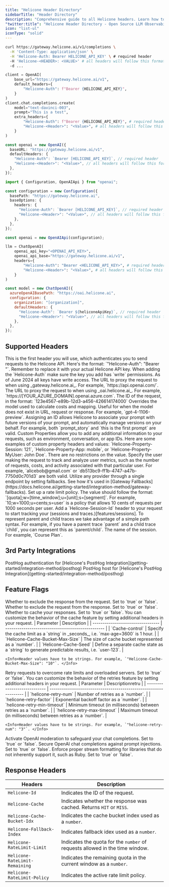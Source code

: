 ```yaml
---
title: "Helicone Header Directory"
sidebarTitle: "Header Directory"
description: "Comprehensive guide to all Helicone headers. Learn how to access and implement various Helicone features through custom request headers."
"twitter:title": "Helicone Header Directory - Open Source LLM Observability"
icon: "list-ul"
iconType: "solid"
---
```


<CodeGroup>

```bash Curl
curl https://gateway.helicone.ai/v1/completions \
  -H 'Content-Type: application/json' \
  -H 'Helicone-Auth: Bearer HELICONE_API_KEY' \ # required header
  -H 'Helicone-<HEADER>: <VALUE>' # all headers will follow this format
  -d ...
```

```python Python
client = OpenAI(
    base_url="https://gateway.helicone.ai/v1",
    default_headers={
        "Helicone-Auth": f"Bearer {HELICONE_API_KEY}",
    }
)
client.chat.completions.create(
    model="text-davinci-003",
    prompt="This is a test",
    extra_headers={
        "Helicone-Auth": f"Bearer {HELICONE_API_KEY}", # required header
        "Helicone-<Header>": "<Value>", # all headers will follow this format
    }
)
```

```typescript Node.js v4+
const openai = new OpenAI({
  baseURL: "https://gateway.helicone.ai/v1",
  defaultHeaders: {
    "Helicone-Auth": `Bearer [HELICONE_API_KEY]`, // required header
    "Helicone-<Header>": "<Value>", // all headers will follow this format
  },
});
```

```typescript Node.js <v4
import { Configuration, OpenAIApi } from "openai";

const configuration = new Configuration({
  basePath: "https://gateway.helicone.ai",
  baseOptions: {
    headers: {
      "Helicone-Auth": `Bearer [HELICONE_API_KEY]`, // required header
      "Helicone-<Header>": "<Value>", // all headers will follow this format
    },
  },
});

const openai = new OpenAIApi(configuration);
```

```python Langchain (Python)
llm = ChatOpenAI(
    openai_api_key="<OPENAI_API_KEY>",
    openai_api_base="https://gateway.helicone.ai/v1",
    headers={
        "Helicone-Auth": "Bearer <HELICONE_API_KEY>", # required header
        "Helicone-<Header>": "<Value>", # all headers will follow this format
    }
)
```

```javascript LangChain JS
const model = new ChatOpenAI({
  azureOpenAIBasePath: "https://oai.helicone.ai",
  configuration: {
    organization: "[organization]",
    defaultHeaders: {
      "Helicone-Auth": `Bearer ${heliconeApiKey}`, // required header
      "Helicone-<Header>": "<Value>", // all headers will follow this format
    },
  },
});
```

</CodeGroup>

## Supported Headers

<ResponseField name="Helicone-Auth" type="string (HELICONE_API_KEY)" required>
  This is the first header you will use, which authenticates you to send requests to the Helicone API. Here's the format: `"Helicone-Auth": "Bearer <HELICONE_API_KEY>"`. Remember to replace it with your actual Helicone API key.

  <Note>
    When adding the `Helicone-Auth` make sure the key you add has `write` permissions. As of June 2024 all keys have write access.
  </Note>
</ResponseField>
<ResponseField name="Helicone-Target-URL" type="string (url)">
The URL to proxy the request to when using _gateway.helicone.ai_. For example, `https://api.openai.com/`.
</ResponseField>
<ResponseField name="Helicone-OpenAI-Api-Base" type="string (url)">
  The URL to proxy the request to when using _oai.helicone.ai_. For example, `https://[YOUR_AZURE_DOMAIN].openai.azure.com`.
</ResponseField>
<ResponseField name="Helicone-Request-Id" type="string (uuid)">
  The ID of the request, in the format: `123e4567-e89b-12d3-a456-426614174000`
</ResponseField>
<ResponseField name="Helicone-Model-Override" type="string (model)">
  Overrides the model used to calculate costs and mapping. Useful for when the model does not exist in URL, request or response. For example, `gpt-4-1106-preview`.
</ResponseField>
<ResponseField name="Helicone-Prompt-Id" type="string">
  Assigning an ID allows Helicone to associate your prompt with future versions of your prompt, and automatically manage versions on your behalf. For example, both `prompt_story` and `this is the first prompt` are valid.
</ResponseField>
<ResponseField name="Helicone-Property-[Name]" type="string">
  Custom Properties allow you to add any additional information to your requests, such as environment, conversation, or app IDs. Here are some examples of custom property headers and values: `Helicone-Property-Session: 121`, `Helicone-Property-App: mobile`, or `Helicone-Property-MyUser: John Doe`. There are no restrictions on the value.
</ResponseField>
<ResponseField name="Helicone-User-Id" type="string">
  Specify the user making the request to track and analyze user metrics, such as the number of requests, costs, and activity associated with that particular user. For example, `alicebob@gmail.com` or `db513bc9-ff1b-4747-a47b-7750d0c701d3` are both valid.
</ResponseField>
<ResponseField name="Helicone-Fallbacks" type="JSON string dump">
  Utilize any provider through a single endpoint by setting fallbacks. See how it's used in [Gateway Fallbacks](https://docs.helicone.ai/getting-started/integration-method/gateway-fallbacks).
</ResponseField>
<ResponseField name="Helicone-RateLimit-Policy" type="string">
  Set up a rate limit policy. The value should follow the format: `[quota];w=[time_window];u=[unit];s=[segment]`. For example, `10;w=1000;u=cents;s=user` is a policy that allows 10 cents of requests per 1000 seconds per user.
</ResponseField>
<ResponseField name="Helicone-Session-Id" type="string">
  Add a `Helicone-Session-Id` header to your request to start tracking your (sessions and traces.)[features/sessions].
</ResponseField>
<ResponseField name="Helicone-Session-Path" type="string">
  To represent parent and child traces we take advantage of a simple path syntax. For example, if you have a parent trace `parent` and a child trace `child`, you can represent this as `parent/child`.
</ResponseField>
<ResponseField name="Helicone-Session-Name" type="string">
  The name of the session. For example, `Course Plan`.
</ResponseField>

## 3rd Party Integrations

<ResponseField name="Helicone-Posthog-Key" type="string">
  PostHog authentication for [Helicone's PostHog
  Integration](getting-started/integration-method/posthog)
</ResponseField>

<ResponseField name="Helicone-Posthog-Host" type="string">
  PostHog host for [Helicone's PostHog
  Integration](getting-started/integration-method/posthog)
</ResponseField>

## Feature Flags

<ResponseField name="Helicone-Omit-Response" type="boolean">
  Whether to exclude the response from the request. Set to `true` or  `false`.
</ResponseField>
<ResponseField name="Helicone-Omit-Request" type="boolean">
  Whether to exclude the request from the response. Set to `true` or  `false`.
</ResponseField>
<ResponseField name="Helicone-Cache-Enabled" type="boolean">
  Whether to cache your responses. Set to `true` or  `false`. You can customize the behavior of the cache feature by setting additional headers in your request.
  <Accordion title="Additional headers" defaultOpen>
    | Parameter                         | Description                                       |
    | --------------------------------- | ------------------------------------------------- |
    | `Cache-control`                   | Specify the cache limit as a `string` in _seconds_, i.e. `max-age=3600` is 1 hour. |
    | `Helicone-Cache-Bucket-Max-Size`  | The size of cache bucket represented as a `number`.        |
    | `Helicone-Cache-Seed`             | Define a separate cache state as a `string` to generate predictable results, i.e. `user-123`. |

    <Info>Header values have to be strings. For example, `"Helicone-Cache-Bucket-Max-Size": "10"`. </Info>

  </Accordion>
</ResponseField>
<ResponseField name="Helicone-Retry-Enabled" type="boolean">
  Retry requests to overcome rate limits and overloaded servers. Set to `true` or `false`.
  You can customize the behavior of the retries feature by setting additional headers in your request.
  <Accordion title="Additional headers" defaultOpen>
    | Parameter                    | Descriptionretru                                                  |
    | ---------------------------- | ----------------------------------------------------------------- |
    | `helicone-retry-num`         | Number of retries as a `number`.                                  |
    | `helicone-retry-factor`      | Exponential backoff factor as a `number`.                         |
    | `helicone-retry-min-timeout` | Minimum timeout (in milliseconds) between retries as a `number`.  |
    | `helicone-retry-max-timeout` | Maximum timeout (in milliseconds) between retries as a `number`.  |

    <Info>Header values have to be strings. For example, `"helicone-retry-num": "3"`. </Info>

  </Accordion>
</ResponseField>
<ResponseField name="Helicone-Moderations-Enabled" type="boolean">
  Activate OpenAI moderation to safeguard your chat completions. Set to `true` or `false`.
</ResponseField>
<ResponseField name="Helicone-LLM-Security-Enabled" type="boolean">
  Secure OpenAI chat completions against prompt injections. Set to `true` or `false`.
</ResponseField>
<ResponseField name="Helicone-Stream-Force-Format" type="boolean">
  Enforce proper stream formatting for libraries that do not inherently support it, such as Ruby. Set to `true` or `false`.
</ResponseField>

## Response Headers

| Headers                        | Description                                                                  |
| ------------------------------ | ---------------------------------------------------------------------------- |
| `Helicone-Id`                  | Indicates the ID of the request.                                             |
| `Helicone-Cache`               | Indicates whether the response was cached. Returns `HIT` or `MISS`.          |
| `Helicone-Cache-Bucket-Idx`    | Indicates the cache bucket index used as a `number`.                         |
| `Helicone-Fallback-Index`      | Indicates fallback idex used as a `number`.                                  |
| `Helicone-RateLimit-Limit`     | Indicates the quota for the `number` of requests allowed in the time window. |
| `Helicone-RateLimit-Remaining` | Indicates the remaining quota in the current window as a `number`.           |
| `Helicone-RateLimit-Policy`    | Indicates the active rate limit policy.                                      |
